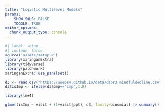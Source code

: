 ---
title: "Logistic Multilevel Models"
params: 
    SHOW_SOLS: FALSE
    TOGGLE: TRUE
editor_options: 
  chunk_output_type: console
---

```{r}
#| label: setup
#| include: false
source('assets/setup.R')
library(xaringanExtra)
library(tidyverse)
library(patchwork)
xaringanExtra::use_panelset()
```

```{r}
d3 <- read_csv("https://uoepsy.github.io/data/dapr3_mindfuldecline.csv")
d3$isImp <- ifelse(d3$imp=="imp",1,0)

library(lme4)

glmer(isImp ~ visit + (1+visit|ppt), d3, family=binomial) |> summary()

```

